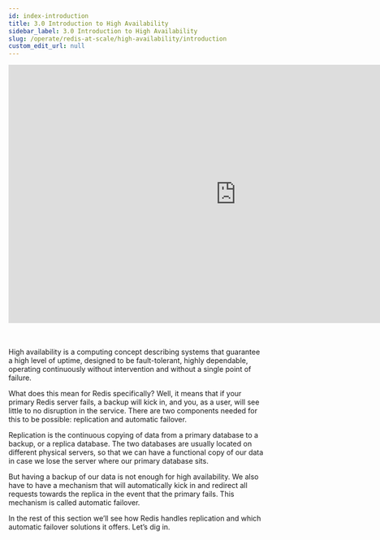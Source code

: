 ```yaml
---
id: index-introduction
title: 3.0 Introduction to High Availability
sidebar_label: 3.0 Introduction to High Availability
slug: /operate/redis-at-scale/high-availability/introduction
custom_edit_url: null
---
```



<div align="center">
<iframe width="896" height="509" src="https://www.youtube.com/embed/X6D2AQ_FCl0" title="YouTube video player" frameborder="0" allow="accelerometer; autoplay; clipboard-write; encrypted-media; gyroscope; picture-in-picture" allowfullscreen></iframe>
</div>
<br />
<br />
<p>High availability is a computing concept describing systems that guarantee a high level of uptime, designed to be fault-tolerant, highly dependable, operating continuously without intervention and without a single point of failure.</p>

What does this mean for Redis specifically? Well, it means that if your primary Redis server fails, a backup will kick in, and you, as a user, will see little to no disruption in the service. There are two components needed for this to be possible: replication and automatic failover.

Replication is the continuous copying of data from a primary database to a backup, or a replica database. The two databases are usually located on different physical servers, so that we can have a functional copy of our data in case we lose the server where our primary database sits.

But having a backup of our data is not enough for high availability. We also have to have a mechanism that will automatically kick in and redirect all requests towards the replica in the event that the primary fails. This mechanism is called automatic failover.

In the rest of this section we’ll see how Redis handles replication and which automatic failover solutions it offers. Let’s dig in.
